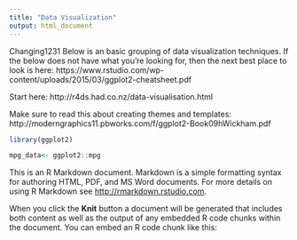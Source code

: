 ```yaml
---
title: "Data Visualization"
output: html_document
---
```


Changing1231
Below is an basic grouping of data visualization techniques.  If the below does not have what you're looking for, then the next best place to look is here: https://www.rstudio.com/wp-content/uploads/2015/03/ggplot2-cheatsheet.pdf 

Start here: http://r4ds.had.co.nz/data-visualisation.html 

Make sure to read this about creating themes and templates: http://moderngraphics11.pbworks.com/f/ggplot2-Book09hWickham.pdf 

```r
library(ggplot2)

mpg_data<- ggplot2::mpg
```



This is an R Markdown document. Markdown is a simple formatting syntax for authoring HTML, PDF, and MS Word documents. For more details on using R Markdown see <http://rmarkdown.rstudio.com>.

When you click the **Knit** button a document will be generated that includes both content as well as the output of any embedded R code chunks within the document. You can embed an R code chunk like this:

